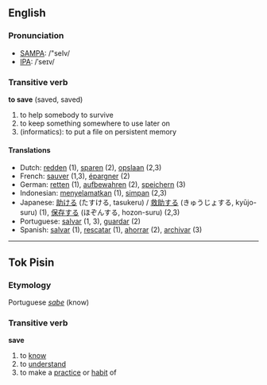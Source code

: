 ==English==
===Pronunciation===

*[[w:SAMPA|SAMPA]]: /"seIv/
*[[w:IPA|IPA]]: /ˈseɪv/

===Transitive verb===

'''to save''' (saved, saved)

# to help somebody to survive
# to keep something somewhere to use later on
# (informatics): to put a file on persistent memory

====Translations====
*Dutch: [[redden]] (1), [[sparen]] (2), [[opslaan]] (2,3)
*French: [[sauver]] (1,3), [[épargner]] (2)
*German: [[retten]] (1), [[aufbewahren]] (2), [[speichern]] (3)
*Indonesian: [[selamat|menyelamatkan]] (1), [[simpan]] (2,3)
*Japanese: [[助ける]] (たすける, tasukeru) / [[救助する]] (きゅうじょする, kyūjo-suru) (1), [[保存する]] (ほぞんする, hozon-suru) (2,3)
*Portuguese: [[salvar]] (1, 3), [[guardar]] (2)
*Spanish: [[salvar]] (1), [[rescatar]] (1), [[ahorrar]] (2), [[archivar]] (3)

----
==Tok Pisin==
===Etymology===
Portuguese ''[[sabe]]'' (know)

===Transitive verb===

'''save'''

# to [[know]]
# to [[understand]]
# to make a [[practice]] or [[habit]] of
